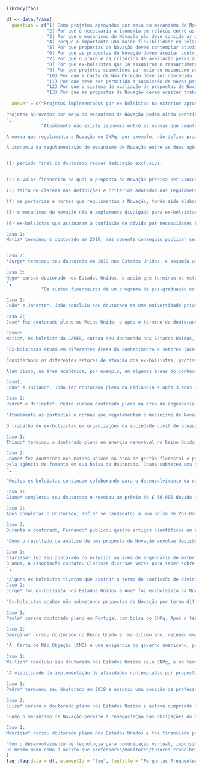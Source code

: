 ```r

library(faq)

df <- data.frame(
  question = c("1) Como projetos aprovados por meio do mecanismo de Novação podem contribuir para o desenvolvimento da educação e CT&I brasileiras?", 
               "2) Por que é necessária a isonomia em relação entre as normas da CAPES e do CNPQ que regulamentam o mecanismo de Novação em relação à flexibilidade, critérios, processos e condições nas quais os ex-bolsistas podem encaminhar uma proposta por meio do mecanismo da Novação?", 
               "3) Por que o mecanismo de Novação não deve considerar o retorno financeiro ou pecuniário como ponto central e deve considerar as diferentes condições de instituições e países onde ocorreu o fomento à formação do ex-bolsista?",
               "4) Porque é importante uma maior flexibilidade em relação às atividades que podem compor um projeto implementado por meio do mecanismo de Novação?",
               "5) Por que propostas de Novação devem contemplar atividades de retribuição do investimento tanto na academia, quanto no setor privado, indústria e sociedade civil brasileiras?",
               "6) Por que as propostas de Novação devem aceitar contribuições para educação e CT&I brasileiras que já foram, estão sendo ou serão implementadas?",
               "7) Por que o prazo e os critérios de avaliação pelas agências de fomento de propostas submetidas por e-por meio do mecanismo de Novação precisam ser definidos e claros?",
               "8) Por que ex-bolsistas que já assumiram o ressarcimento financeiro também devem ser aptos a enviar propostas por meio do mecanismos de Novação?",
               "9) Por que projetos submetidos por meio do mecanismo de Novação que contemplam a retribuição parcial do investimento das agências na formação do ex-bolsista devem ser considerados?",
               "10) Por que a Carta de Não Objeção deve ser concedida quando uma proposta de Novação for submetida?",
               "11) Por que deve ser permitida a submissão de novas propostas por meio do mecanismos de Novação?",
               "12) Por que o sistema de avaliação de propostas de Novação precisa ser reestruturado e auditável pelas agências para evitar avaliações injustas à ex-bolsistas?",
               "13) Por que as propostas de Novação devem aceitar trabalhos e colaborações tanto em formato presencial quanto remoto?"),
  
  answer = c("Projetos implementados por ex-bolsistas no exterior aprovados por meio do mecanismo de Novação viabilizam iniciativas de potencial e significativa contribuição direta para o desenvolvimento da educação e da CT&I brasileiras. Por meio do mecanismo da Novação, ex-bolsistas brasileiros posicionados no exterior podem, por exemplo, fortalecer programas de pós-graduação de excelência no Brasil, contribuir para a formação de docentes e trazer experiências de novas abordagens pedagógicas e metodológicas relacionadas à educação brasileira. Além disso, o mecanismo da Novação viabiliza a implementação de iniciativas que contribuem para impulsionar a pesquisa e o desenvolvimento de novas tecnologias e metodologias ainda não implementadas no Brasil. \\

Projetos aprovados por meio do mecanismo de Novação podem ainda contribuir para o desenvolvimento econômico do país por meio de colaborações estratégicas na academia, indústria e terceiro setor, tornando acessível, por exemplo, o estado-da-arte em diferentes temas de interesse do país. Muitos ex-bolsistas estão posicionados em instituições de ponta no exterior (universidades, centros de pesquisa, instituições do terceiro setor e da indústria), e este posicionamento é crucial para o estabelecimento de parcerias entre instituições estrangeiras e brasileiras, impulsionando tanto o desenvolvimento da CT&I e de programas de pós-graduação no Brasil, quanto fortalecendo e contribuindo para a posição de destaque do país no cenário científico internacional. Além disso, ex-bolsistas posicionados no exterior mantém ativas importantes redes internacionais que podem ser utilizadas por cientistas e pesquisadores brasileiros no contínuo desenvolvimento da internacionalização da CT&I brasileiras.
", 
             "Atualmente não existe isonomia entre as normas que regulamentam o mecanismos de Novação nas agências de fomento CAPES (Portaria 291 de 28 de Dezembro de 2018) e CNPq (Resolução Normativa 019/2015 e suas alterações) principalmente em relação ao período e prazos nos quais o ex-bolsista pode submeter um projeto de Novação. É importante ressaltar que muitos ex-bolsistas hoje posicionados no exterior provêm do Programa Ciências Sem Fronteiras, por meio do qual a escolha da agência vinculada à bolsa não foi feita pelo bolsista. 

A norma que regulamenta a Novação no CNPq, por exemplo, não define prazo para o envio da proposta após o término da vigência da bolsa. Já a norma que atualmente regulamenta a Novação na CAPES , determina que a proposta de Novação deve ser encaminhada em até 120 dias antes do término da vigência da bolsa. 

A isonomia da regulamentação do mecanismo de Novação entre as duas agências, CAPES e CNPq, é necessária considerando ainda: 


(1) período final do doutorado requer dedicação exclusiva, 


(2) o valor financeiro ao qual a proposta de Novação precisa ser vinculada é elevado, restringindo a possibilidade de um indivíduo (ainda doutorando) estabelecer parcerias que o contemplem, 

(3) falta de clareza nas definições e critérios adotados nas regulamentações da Novação, dificultando, por exemplo a precificação das atividades que podem ser propostas, 

(4) as portarias e normas que regulamentam a Novação, tendo sido elaboradas sem um diálogo com os ex-bolsistas que já retribuem o investimento ao país de diversas formas, não contemplam as diversas situações e possibilidades de retorno do investimento ao país, 

(5) o mecanismo de Novação não é amplamente divulgado para ex-bolsistas, e muitos não têm conhecimento da sua existência e regulamentações, 

(6) ex-bolsistas que assinaram a confissão de dívida por necessidades relacionadas à questões migratórias não podem submeter uma proposta de Novação. 

Caso 1:
Maria* terminou o doutorado em 2018, mas somente conseguiu publicar seus trabalhos em revistas científicas em 2019. Após o término do doutorado, também começou um pós-doutorado por meio do qual estabeleceu colaborações com pesquisadores brasileiros. Entretanto, somente em 2022, quando conseguiu uma posição permanente como professora e recebeu um “start-up package” para o estabelecimento de um laboratório com instrumentos de ponta, Maria conseguiu aplicar para outros financiamentos de pesquisa e criou a possibilidade de receber pesquisadores brasileiros. Agora, depois de 4 anos após o término do doutorado, Maria sentiu-se segura para desenvolver um projeto de Novação, mas sendo ex-bolsista da CAPES isso não é mais possível.


Caso 2:
*Jorge* terminou seu doutorado em 2019 nos Estados Unidos, e assumiu uma posição de docente em 2021. Para aceitar a posição teve que assumir a dívida financeira com o CNPq. Hoje Jorge tem seu próprio laboratório e frequentemente recebe e orienta estudantes de pós-graduação do Brasil. Atualmente orienta dois alunos de doutorado sanduíche e um pós-doutorando financiados pelo CNPq e CAPES. Ressalta-se que os custos referente ao custeio dos projetos de pesquisa conduzidos pelos pesquisadores brasileiros foram pagos com recursos do laboratório coordenado pelo ex-bolsista. Além disso, os pesquisadores brasileiros receberam uma ajuda de custo como suplementação da bolsa de pesquisa brasileira. Hoje Jorge também recebe uma aluna de pós-graduação brasileira com salário e mensalidades providos pelos próprios recursos de sua pesquisa. Jorge também tem colaborações firmadas com diversas instituições de pesquisa no Brasil e participa de bancas de qualificações  defesa de teses e dissertações e ministra palestras em diferentes programas de pós-graduação no Brasil. Além disso, ele também participa ativamente nas publicações com seus colaboradores brasileiros, e é como editor associado de uma revista científica brasileira. Jorge gostaria de submeter uma proposta de Novação já que contribui extensivamente para a CT&I brasileira, mas como assinou o termo de confissão de dívida, de acordo com a atual regulamentação do CNPq, não tem esta possibilidade.  

Caso 3: 
Hugo* cursou doutorado nos Estados Unidos, e assim que terminou os estudos, recebeu uma proposta de emprego em órgão do governo do país onde reside. Frente a falta de oportunidades no Brasil e situação de incerteza devido à crise política e econômica do país nos últimos anos, o ex-bolsista aceitou a proposta de emprego considerando também a garantia do sustento de sua família, incluindo um filho pequeno com uma condição neurológica que demanda acompanhamento médico. Para a mudança da categoria de visto migratório, Hugo se viu obrigado a assumir o termo de confissão da dívida como condição para a obtenção da CNO e waiver da embaixada do Brasil nos EUA. Logo após assumir a dívida, e iniciar o pagamento das onerosas parcelas, sua esposa foi acometida por uma falência cardíaca aguda, fato este totalmente imprevisível. Devido às despesas com hospital, despesas médicas recorrentes e adaptação do estilo de vida de sua família em função do adoecimento de sua esposa, o ex-bolsista não conseguiu mais arcar com os pagamentos mensais sem comprometer o sustento básico e a dignidade de sua família. Suas despesas mensais não comportam o pagamento de parcelas nas condições desproporcionais exigidas pela agência de fomento, uma vez que as parcelas somam mais da metade de seu salário mensal. Diante de tamanha pressão, o ex-bolsista desenvolveu depressão, comprovada por relatórios médicos, mas a agência manteve-se irredutível em negociar pagamentos menos onerosos, com maior número de parcelas e com juros reduzidos.
", 
             "Os custos financeiros de um programa de pós-graduação no exterior variam muito entre instituições em um mesmo país e entre países diferentes. Neste contexto existem Universidades com diferentes sistemas de cobrança de taxas acadêmicas para estrangeiros ao mesmo tempo em que existem Universidades que não cobram tais taxas acadêmicas. Entretanto, os aspetos de retribuição do valor investido para o desenvolvimento da ciência, tecnologia e inovação no Brasil deveriam ser avaliados de forma igualitária e não pecuniária, assim como o período de interstício o é, exigindo a permanência do ex-bolsista no Brasil por período igual ao de permanência no exterior no período vigente do fomento. Além disso, algumas áreas do conhecimento, como as engenharias ou ciências exatas aplicadas, têm maior volume de investimento e financiamentos em comparação a outras áreas, como as ciências humanas. Assim, um mecanismo de Novação centralizado no valor monetário ou pecuniário cria uma disparidade de oportunidades entre ex-bolsistas de diferentes áreas do conhecimento. 

Caso 1:
João* e Janette*. João concluiu seu doutorado em uma universidade privada nos EUA e Janette concluiu o seu doutorado em uma universidade pública nos EUA. O custo financeiro do doutorado de João foi de U$ 300.000, e de Janette, U$ 100.000. No sistema atual, que considera o valor financeiro da bolsa de estudos, Janette teve sua proposta de Novação aprovada e contribuirá para o desenvolvimento da educação e CT&I brasileiras. João não conseguiu elaborar uma proposta de Novação que abrangesse o valor elevado do custo financeiro do seu doutorado e não oferecerá cursos específicos na área de mitigação de deslizamentos em áreas de risco para Universidades brasileiras. As duas propostas de Novação seriam julgadas de forma igualitária considerando o potencial de contribuição para CT&I brasileira se o mecanismo de Novação que não tivesse o valor financeiro e pecuniário como critério central. 

Caso 2:
José* fez doutorado pleno no Reino Unido, e após o término do doutorado, obteve autorização de adiamento de interstício para fazer um pós-doutorado. Após o pós-doutorado não conseguiu uma vaga na área acadêmica, mas conseguiu um emprego na indústria. Apesar de José ter acordo de confidencialidade na indústria que trabalha e não poder contribuir diretamente com a pesquisa brasileira, ele gostaria de poder escrever uma proposta de Novação que inclua atividades como aulas, palestras, minicursos e orientações de alunos, por meio das quais ele possa continuar compartilhando o conhecimento obtido durante o doutorado e pós-doutorado no exterior. Porém, hoje, José não consegue elaborar uma proposta de Novação já que o valor investido em sua bolsa de estudos seria equivalente hoje a R$ 800 mil. Entretanto, se o mecanismo de Novação considerasse um sistema de pontos para classificar e ranquear a efetiva retribuição do investimento no desenvolvimento da educação e CT&I brasileiras, José poderia elaborar um projeto de Novação. 

Caso3: 
Maria*, ex-bolsista da CAPES, cursou seu doutorado nos Estados Unidos, e no seu terceiro ano de doutorado, iniciou união estável com um cidadão americano. Maria continuou com o visto J-1, já que para mudar de visto precisaria da Carta de Não-Objeção (CNO), a qual a agência de fomento só concede através de proposta de Novação no valor igual ao investido durante a bolsa de estudos ou por meio da confissão da dívida e posterior ressarcimento financeiro. Maria não tinha condições de elaborar uma proposta de Novação compatível ao valor que foi investido pela agência de fomento ou de ressarcir financeiramente a agência de fomento, e assim continuou com o visto J-1. Após o término do doutorado, Maria pediu o adiamento do período de interstício e iniciou um pós-doutorado utilizando os três anos que o visto J-1 oferece de Academic Training. Após os três anos de Academic Training, Maria foi obrigada a retornar ao Brasil e ficar separada de seu companheiro. Maria terá que ficar dois anos no Brasil para não precisar da CNO e obter autorização de residência nos Estados Unidos para pessoas casadas com americanos. O marido de Maria não pode mudar para o Brasil pois é o responsável nos cuidados de seus pais já idosos. Além disso, ele teria que abandonar o emprego estável, e por não falar português, dificilmente conseguiria um emprego estável no Brasil. Adicionalmente, devido a dificuldade de encontrar emprego estável no Brasil, Maria foi morar com os pais e não teria condições de sustentar a família. Esta situação de distanciamento dos laços familiares levou a ex-bolsista a ter problemas sérios de saúde física e mental, que poderiam ser evitados caso Maria pudesse enviar um projeto de Novação que não fosse baseado no valor investido pela agência de fomento.",

"Ex-bolsistas atuam em diferentes áreas do conhecimento e setores (acadêmico, privado ou terceiro setor). Deste modo, a forma como podem contribuir para o desenvolvimento da educação e CT&I brasileiras são muito diversas. 

Considerando os diferentes setores de atuação dos ex-bolsistas, profissionais na academia têm mais facilidade em propor projetos de pesquisa em parcerias com pesquisadores em Universidades brasileiras. Já profissionais atuantes no setor produtivo extra-acadêmico, como o privado ou indústria, podem preferir oferecer cursos de formação e palestras presenciais ou virtuais para diferentes setores da sociedade brasileira em sua área de formação. Ex-bolsistas que atuam em organizações da sociedade civil com atuação internacional têm a possibilidade de estabelecer parcerias com a sociedade civil brasileira que incluam a transferência direta de recursos e o fortalecimento de sua atuação no Brasil.

Além disso, na área acadêmica, por exemplo, em algumas áreas do conhecimento, como nas engenharias e ciências exatas, projetos colaborativos e que envolvam parcerias diretas são mais comuns, resultando em um número elevado de publicações acadêmicas. Por outro lado, nas áreas de ciências humanas, os projetos são comumente individuais, o que restringe o número de publicações acadêmicas e de parcerias entre diferentes institutos de pesquisa e Universidades.

Caso1:
João* e Juliano*. João fez doutorado pleno na Finlândia e após 3 anos de pós-doutorado conseguiu uma posição como professor assistente na Holanda. Hoje, desenvolve projetos conjuntos com pesquisadores brasileiros, e usou esses projetos para propor uma proposta de Novação que foi aprovada. Juliano também cursou doutorado pleno na Finlândia, mas após o término do doutorado, aceitou uma posição de trabalho no setor privado por falta de oportunidades na sua área de estudo dentro da acadêmia. Juliano propôs um projeto de Novação onde oferece cursos de verão na sua área de formação e consultorias para empresas brasileiras, mas o projeto não foi aprovado. 

Caso 2:
Pedro* e Marinete*. Pedro cursou doutorado pleno na área de engenharia nos Estados Unidos, e hoje faz pós-doutorado na área. Pedro submeteu um projeto de Novação incluindo os seis artigos que foram publicados nos últimos dois anos, fruto de parceria com Universidades brasileiras e Universidades no exterior e teve sua proposta aprovada. Marinete cursou doutorado pleno na área de história nos Estados Unidos e se especializou em questões de justiça ambiental relacionada aos povos indígenas no Brasil. Marinete começou um pós-doutorado para dar continuidade à sua pesquisa, mas ainda não tem nenhum artigo científico publicado, já que na sua área de atuação, a publicação de um livro é mais importante e prioritária. Deste modo, escreveu uma proposta de Novação oferecendo cursos virtuais em universidades brasileiras em sua área de pesquisa, mas não foi aprovada.",

"Atualmente as portarias e normas que regulamentam o mecanismo de Novação exigem que o ex-bolsista seja vinculado a um instituto de pesquisa ou Universidade. Assim como no Brasil, nem todos os ex-bolsistas mantêm o vínculo acadêmico ao final do projeto de pesquisa, mas ainda assim continuam contribuindo para o desenvolvimento do país de maneira geral ou por meio de iniciativas ligadas diretamente ao desenvolvimento da educação e CT&I brasileiras. 

O trabalho de ex-bolsistas em organizações da sociedade civil de atuação global pode por exemplo atrair recursos e financiamentos para organizações da sociedade civil brasileiras fortalecendo duas ações e benefícios diretos a diferentes setores no Brasil. Além disso, a participação do ex-bolsista em associações brasileiras de profissionais ou setoriais proporciona uma contínua troca de conhecimentos e experiências com os mais reconhecidos acadêmicos e profissionais de suas respectivas áreas. Essas redes de parcerias e contatos permitem que os ex-bolsistas transfiram recursos e conhecimento teórico e aplicado adquirido no exterior à profissionais que atuam no Brasil contribuindo para o desenvolvimento nacional de maneira contínua.

Caso 1: 
Thiago* terminou o doutorado pleno em energia renovável no Reino Unido, e optou por fazer carreira na indústria. Durante o doutorado, Thiago publicou artigos científicos, orientou alunos, e deu aulas na graduação da Universidade onde fez o doutorado. Mesmo não trabalhando mais na área acadêmica, Thiago detém um grande conhecimento técnico e aplicado que poderia ser difundido no Brasil através de aulas online e orientação de alunos. Porém, Thiago não pode submeter uma proposta de Novação pois sua situação não é contemplada na atual norma de Novação, impossibilitando, assim, a sua contribuição para CT&I e educação brasileira. 

Caso 2: 
Joana* fez doutorado nos Países Baixos na área de gestão florestal e políticas públicas e logo após o término do doutorado foi convidada para trabalhar em uma organização da sociedade civil com atuação global. Atualmente, Joana é coordenadora de uma equipe de cinco pessoas e sua equipe desenvolve trabalho focado em dar suporte para organizações da sociedade civil brasileira. O trabalho desenvolvido fortalece continuamente, por meio de parcerias, as estratégias de monitoramento dos impactos socioambientais ligados à produção de commodities agrícolas no Brasil voltadas ao mercado exterior. Nos últimos cinco anos, os projetos implementados pelo seu time, transferiram diretamente para organizações da sociedade civil brasileira valor financeiro que equivale ao dobro do valor financeiro investido 
pela agência de fomento em sua bolsa de doutorado. Joana submeteu uma proposta de Novação durante o primeiro ano de trabalho. A proposta foi reprovada porque os contratos de financiamento são estabelecidos entre a organização na qual ela trabalha e os financiadores públicos, não sendo possível vincular seu nome aos recursos financeiros envolvidos.
",

"Muitos ex-bolsistas continuam colaborando para o desenvolvimento da educação e CT&I brasileiras durante e após seu doutorado ou pós-doutorado, muitas vezes em atividades extracurriculares à pesquisa acadêmica. Deste modo, propostas de Novação devem contemplar atividades que já foram, estão, ou serão implementadas pelos ex-bolsistas já que, atualmente, somente atividades que acontecem após a aprovação da proposta da Novação são consideradas. 

Caso 1:
Giana* completou seu doutorado e recebeu um prêmio de £ 50.000 devido à qualidade da sua tese. Giana tinha 3 meses para fazer uso do dinheiro do prêmio. Ela entrou em contato com a agência de fomento brasileira para se informar sobre a possibilidade de submeter uma proposta de Novação que considerasse o prêmio acadêmico, mas o parecer da agência demorou 6 meses para ser finalizado. Mesmo assim, durante o período de espera Giana acabou usando o recurso para financiar trabalhos em parcerias com pesquisadores brasileiros. Suas parcerias já implementadas não puderam ser consideradas em uma outra proposta de Novação pois aconteceram antes da finalização da avaliação por parte da agência. 

Caso 2:
Após completar o doutorado, Sofia* se candidatou à uma bolsa de Pós-Doutorado Júnior (PDJ) no Brasil, que foi inicialmente aprovada por 1 ano. Sofia pediu a extensão da bolsa por mais 1 ano, porém a extensão foi negada com a justificativa de que a bolsa PDJ já havia atraído o ex-bolsista do exterior para o Brasil. O supervisor de Sofia pleiteou uma segunda bolsa que novamente não foi aprovada. Devido à falta de oportunidade no Brasil, Sofia retornou ao exterior para se juntar ao seu cônjuge. Apesar de não ter mais vínculo empregatício ou bolsa no Brasil, continuou colaborando voluntariamente com o laboratório do grupo de pesquisa ligado ao seu pós-doutorado no Brasil. Essa colaboração resultou em várias publicações que não puderam ser consideradas em uma proposta de Novação, além de não existir a possibilidade de apresentar uma proposta de Novação que cubra apenas o período do interstício não cumprido.. 

Caso 3:
Durante o doutorado, Fernando* publicou quatro artigos científicos em revistas internacionais ligados à sua pesquisa focada no bioma Caatinga no Brasil. Os artigos foram citados por vários outros pesquisadores brasileiros, tendo contribuído para a continuidade da pesquisa sobre o tema. Como os trabalhos foram publicados durante o seu projeto de pesquisa do doutorado, não puderam ser considerados como uma retribuição do investimento em uma proposta de Novação, apesar de terem colaborado para o desenvolvimento da área de pesquisa no Brasil e por terem citado o apoio da agência brasileira de fomento como financiadora do projeto.",

"Como o resultado da análise de uma proposta de Novação envolve decisões profissionais, pessoais e familiares, e compromissos com instituições parceiras, é necessária maior clareza na definição de prazos e critérios para análise da proposta de Novação e para a comunicação do resultado desta análise ao ex-bolsista.  A clara definição do prazo de análise da proposta de Novação pelas agências é fundamental, por exemplo, em casos em que ex-bolsistas têm prazos definidos para acessar financiamentos ligados ao projeto de Novação, ou em casos nos quais a proposta de Novação envolve planejamento profissional, pessoal ou familiar como a estadia no exterior, caso a proposta seja aprovada, ou retorno ao Brasil, caso a proposta não seja aprovada. Além disso, em muitos casos, a proposta de Novação é diretamente ligada às atividades dos ex-bolsistas que podem já ter sido total ou parcialmente implementadas quando do resultado da análise da proposta de Novação. 

Caso 1: 
Clarissa* fez seu doutorado no exterior na área de engenharia de materiais, com bolsa de doutorado pleno do CNPq. Ao defender sua tese, ela submeteu uma proposta de Novação ao CNPq. Após três anos sem resposta, ela recebeu um email do CNPq solicitando que seu projeto fosse atualizado. A proposta de Novação submetida incluía o oferecimento de um curso gratuito de fractografia de vidros no Brasil para uma associação de profissionais brasileiros da área de cerâmica e criação de material didático em português para a mesma associação, já que naquele momento material sobre fractografia vidreira em português era escasso e a pesquisadora trabalha em uma empresa que é líder mundial nessa área. Durante esses 
3 anos, a associação contatou Clarissa diversas vezes para saber sobre a possibilidade de oferecimento do curso. Infelizmente, Clarissa ainda não o ofereceu, pois o mesmo não será considerado parte da Novação se realizado anteriormente à sua aprovação pela agência. Além disso, caso as circunstâncias houvessem mudado nesses três anos, como a diretoria da associação ou a área de atuação da pesquisadora, o oferecimento dessas atividades poderia ser impossibilitado. Portanto, o atraso no julgamento da proposta de Novação da Clarissa compromete diretamente a transferência de conhecimento de pesquisadores no exterior para profissionais da indústria e da academia brasileira.
",

"Alguns ex-bolsistas tiveram que assinar o termo de confissão de dívida com a União para a obtenção, por exemplo, da Carta de Não Objeção (CNO) do governo brasileiro. A assinatura do termo de confissão de dívida acontece frequentemente em um contexto no qual os ex-bolsistas não têm alternativas. 
Caso 2:
Jorge* foi ex-bolsista nos Estados Unidos e Ana* foi ex-bolsista na Nova Zelândia. Ambos fizeram doutorado e receberam oferta de trabalho permanente em uma Universidade nos países onde residem. Jorge precisa mudar sua categoria de visto migratório, e para isso necessita da CNO, mas foi informado pela agência que deveria assinar o de confissão da dívida para receber a CNO o que acabou fazendo para não perder a oferta de trabalho. Atualmente, vive em condições financeiras complicadas, já que os valores mensais do pagamento da dívida assumida são elevados e são adicionados de juros mensais baseados na Selic + 1%. Por conta da urgência para a obtenção da CNO e waiver da embaixada, Jorge não submeteu uma proposta de Novação. Jorge já pagou mais de R$100 mil e tem tido sua qualidade de vida e da sua família comprometida, inclusive com o adoecimento da sua esposa. Se Jorge pudesse submeter uma proposta de Novação que contemplasse o tempo relativo ao valor restante da dívida, poderia continuar sua contribuição para o desenvolvimento da educação e CT&I brasileiras sem comprometer a sua saúde mental e a situação financeira de sua família.",

"Ex-bolsistas acabam não submetendo propostas de Novação por terem dificuldade de desenvolver projetos que atinjam o valor financeiro total investido (auxílios mensais, seguro saúde, passagens aéreas e taxas universitárias). Deste modo, a possibilidade de ex-bolsistas apresentarem uma proposta de Novação que cubra parcialmente estes valores pode tornar mais viável a implementação de iniciativas que contribuam para o desenvolvimento da educação e CT&I brasileiras. Um outro motivo pelo qual propostas de Novação parciais devem ser aceitas é o fato de alguns ex-bolsistas já terem cumprido parcialmente o período de interstício no Brasil. Deste modo, uma proposta parcial de Novação com o valor financeiro proporcional ao tempo restante de cumprimento do período de interstício seria suficiente para garantir que, mesmo no exterior, o ex-bolsista execute atividades que retribuam o valor investido na sua formação. Além disso, ex-bolsistas que já começaram a ressarcir o investimento de maneira financeira e que enfrentam dificuldade para continuar o ressarcimento sem comprometer seu sustento e dignidade teriam a oportunidade de renegociar o pagamento do restante da dívida por meio de uma proposta de Novação que contemplasse o valor financeiro ainda não ressarcido pelo ex-bolsista. 

Caso 1:
Paula* cursou doutorado pleno em Portugal com bolsa do CNPq. Após o término dos estudos, voltou para o Brasil para cumprir o período de interstício. Entretanto, não obteve nenhuma oferta de trabalho na sua área de formação durante um ano. Assim, quando recebeu uma oferta de pós-doutorado em Portugal, não hesitou em aceitá-la. Um ano após voltar para Portugal, o CNPq entrou em contato com a ex-bolsista e solicitou o ressarcimento financeiro. Paula descobriu que poderia submeter uma proposta de Novação e decidiu escrever a proposta no valor financeiro de três anos ao invés de quatro, já que havia cumprido um ano do período de interstício no Brasil. Entretanto, o CNPq não aceitou sua proposta, alegando que a Novação deveria ter valor financeiro de todo o período de doutorado. 

Caso 2:   
Georgina* cursou doutorado no Reino Unido e  no último ano, recebeu uma oferta de trabalho como professora assistente em uma Universidade renomada no Reino Unido. Juntamente com a oferta de trabalho, recebeu um financiamento inicial da Universidade para realizar sua pesquisa. Com as cobranças financeiras do CNPq, Georgina decidiu que usaria este financiamento inicial para desenvolver uma proposta de Novação. Porém, o valor do financiamento era metade do valor financiado pelo CNPq. Georgina contatou a agência de fomento, e propôs um projeto de Novação com valor 50% menor que o valor investido, e o ressarcimento financeiro de 50%. O CNPq alegou que propostas de Novação em valor parcial não são aceitas. Deste modo, Georgina decidiu não usar o financiamento em um projeto que beneficiaria apenas pesquisadores brasileiros, resultando em perda de investimento e inviabilizando a contribuição de Georgina para o desenvolvimento da educação e CT&I brasileiras.",

"A  Carta de Não Objeção (CNO) é uma exigência do governo americano, por exemplo, para ex-bolsistas com visto J1. A CNO é exigida em questões migratórias quando o ex-bolsista muda para um visto de trabalho ou visto permanente; é uma das etapas para conseguir a “waiver” do governo americano. Entretanto, o processo é longo e pode ter a duração de até 1 ano. Deste modo, caso as agências de fomento não concedam a CNO, ex-bolsistas correm o risco de perder a oferta de trabalho, emprego atual ou terem que ficar afastados da família (quando casados e com filhos com/de cidadãos americanos). 

Caso 1:
Willian* concluiu seu doutorado nos Estados Unidos pelo CNPq, e no terceiro ano de pós-doutorado, encaminhou uma proposta de Novação que desenvolveria parcerias com Universidades brasileiras e  seria implementada pela sua Universidade com um financiamento do governo americano. Entretanto, Willian precisava da CNO para obtenção do visto de trabalho nos Estados Unidos. Infelizmente, o CNPq não autorizou a emissão da CNO no momento em que Willian submeteu a proposta de Novação e Willian perdeu seu financiamento de pesquisa e a oportunidade de transferência de conhecimento para CT&I brasileira.",

"A viabilidade da implementação de atividades contempladas por propostas de Novação podem sofrer mudanças e adaptações considerando que o período de avaliação destas propostas pelas agências não é definido, e em alguns casos foram realizados após mais de um ano de sua submissão. Com o período de avaliação indefinido, o contexto profissional do ex-bolsista pode mudar e não ser mais possível a implementação das atividades contempladas pela proposta de Novação submetida. Além disso, a possibilidade do ex-bolsista submeter uma nova proposta de Novação permite com que sejam incorporadas sugestões de pareceristas, que sejam consideradas mudanças de contexto profissional e assim, que as propostas contemplem atividades de maior qualidade para o desenvolvimento da educação e CT&I brasileiras.

Caso 1:
Pedro* terminou seu doutorado em 2018 e assumiu uma posição de professor numa Universidade de ponta na Alemanha. Como Pedro tinha acabado de ser contratado como professor, não tinha financiamento de pesquisa próprio de alto valor financeiro. Deste modo, fez uma proposta de Novação oferecendo atividades viáveis de serem realizadas, como o ensino presencial de cursos de pós-graduação em 4 Universidades públicas do Brasil durante quatro anos. No entanto, mesmo que a proposta de Novação contribuísse para o desenvolvimento da ciência e educação brasileira, a proposta de Pedro foi indeferida pelos técnicos da agência de fomento com o argumento de que ela não atingia o valor financeiro investido na formação de Pedro. No seu terceiro ano como professor, Pedro conseguiu um financiamento de pesquisa elevado com o qual conseguiria submeter uma proposta de Novação no mesmo valor financeiro investido pela agência de fomento. Porém, mesmo tendo recursos financeiros, Pedro não poderia submeter uma nova proposta de Novação já que isso não era aceito pela agência de fomento.

Caso 2: 
Luiza* cursou o doutorado pleno nos Estados Unidos e estava cumprindo o terceiro ano do seu período de interstício no Brasil. Ela dependia do projeto de Novação ser aprovado, para receber a Carta de Não Objeção recomeçar o seu pós-doutorado com um visto de trabalho nos Estados Unidos. Luiza encaminhou sua proposta de Novação para CAPES e estava aguardando ansiosa o resultado. Sua proposta atingia o valor financeiro investido pela CAPES, mas foi negada. Com a proposta negada, Luiza tinha apenas 10 dias para recorrer do resultado. Naquele momento, Luiza estava enfrentando problemas pessoais, e não conseguiu enviar o documento apelando o resultado. Como a CAPES não permite que a proposta seja submetida novamente, e por não ter obtido a Carta de Não Objeção, Luiza perdeu o emprego e dois prêmios que seriam usados na sua proposta de Novação.",

"Como o mecanismo de Novação permite a renegociação das obrigações do ex-bolsista junto às agências, a sua avaliação deveria ser feita pelas agências com suporte de pareceristas nas áreas de pesquisa ou nos temas propostos pelo ex-bolsista. O papel dos pareceristas externos às agências não é claro em relação à avaliação final das propostas submetidas por meio do mecanismo de Novação e, muitas vezes, a agência não consegue intermediar o diálogo entre o ex-bolsista e o parecerista, impossibilitando a melhoria das propostas de Novação. 

Caso 1:
Maurício* cursou doutorado pleno nos Estados Unidos e foi financiado por bolsa da CAPES entre 2014-2018. No fim do doutorado, submeteu uma proposta de Novação. A agência de fomento demorou dois anos para analisar e negar sua proposta. A proposta de Maurício foi negada por apenas um parecerista que alegou que a proposta de Novação de Maurício pedia financiamento da CAPES, o que não era o caso. Maurício contactou a CAPES para re-enviar sua proposta explicando o erro do parecerista, mas a agência se mostrou totalmente inflexível ao seu caso, alegando que Maurício deveria ter enviado o recurso em até 10 dias após receber o resultado. Entretanto, caso houvesse um técnico da CAPES que supervisionasse as avaliações dadas pelos pareceristas, ele/a perceberia o erro cometido pelo parecerista, e a proposta de Maurício seria aprovada. Esses casos injustos resultam em problemas para saúde mental e problemas financeiros para ex-bolsistas. No caso de Maurício, além de todo problema causado pela ansiedade da espera do resultado e a reprovação da proposta de Novação, Maurício perdeu o seu emprego, já que precisava da CNO e não tinha condições financeiras para assumir a dívida com a agência de fomento.",

"Com o desenvolvimento de tecnologia para comunicação virtual, impulsionado e expandido recentemente durante a pandemia de COVID-19, pesquisadores ao redor do mundo fazem uso diário de instrumentos de comunicação virtual e documentos compartilhados. Esses instrumentos de comunicação virtual e documentos compartilhados tornam viáveis e facilitam colaborações entre pesquisadores no Brasil e no exterior. Além disso, esses mesmos instrumentos permitem que ex-bolsistas no exterior possam contribuir diretamente para o fortalecimento de programas de graduação e pós-graduação no Brasil de forma remota, incluindo a oferta de cursos e formações e a orientação de alunos de graduação e pós-graduação. 
Do mesmo modo como é aceito que professores/monitores/tutores trabalhem remotamente no Brasil, propostas de Novação de ex-bolsistas interessados em contribuir remotamente para a educação e formação no Brasil também devem ser consideradas. Além disso, ex-bolsistas no exterior têm experiências em outros ambientes educacionais, o que enriqueceria o currículo desses programas com a  transferência de tecnologia e conhecimento no ambiente de formação e educação no Brasil. No Brasil, atualmente, existem várias possibilidades nas quais ex-bolsistas poderiam ser considerados colaboradores. Por exemplo, a CAPES financia o “Ciência é 10”, programa de educação virtual que  envolve a UNILAB e a Universidade Aberta do Brasil por meio do qual os ex-bolsistas no exterior poderiam contribuir remotamente.")
)
faq::faq(data = df, elementId = "faq", faqtitle = "Perguntas Frequentes Sobre Novação")
```

